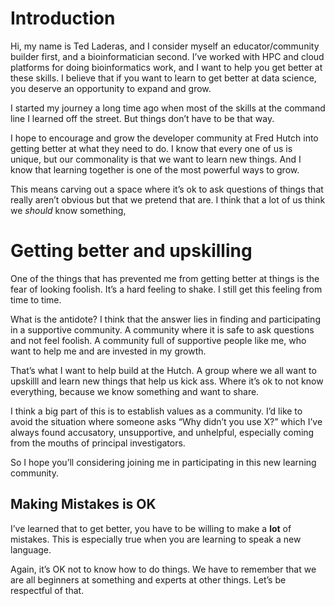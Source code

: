 # Introduction

Hi, my name is Ted Laderas, and I consider myself an educator/community builder first, and a bioinformatician second. I've worked with HPC and cloud platforms for doing bioinformatics work, and I want to help you get better at these skills. I believe that if you want to learn to get better at data science, you deserve an opportunity to expand and grow.

I started my journey a long time ago when most of the skills at the command line I learned off the street. But things don't have to be that way.

I hope to encourage and grow the developer community at Fred Hutch into getting better at what they need to do. I know that every one of us is unique, but our commonality is that we want to learn new things. And I know that learning together is one of the most powerful ways to grow. 

This means carving out a space where it's ok to ask questions of things that really aren't obvious but that we pretend that are. I think that a lot of us think we *should* know something, 

# Getting better and upskilling

One of the things that has prevented me from getting better at things is the fear of looking foolish. It's a hard feeling to shake. I still get this feeling from time to time. 

What is the antidote? I think that the answer lies in finding and participating in a supportive community. A community where it is safe to ask questions and not feel foolish. A community full of supportive people like me, who want to help me and are invested in my growth. 

That's what I want to help build at the Hutch. A group where we all want to upskilll and learn new things that help us kick ass. Where it's ok to not know everything, because we know something and want to share. 

I think a big part of this is to establish values as a community. I'd like to avoid the situation where someone asks "Why didn't you use X?" which I've always found accusatory, unsupportive, and unhelpful, especially coming from the mouths of principal investigators. 

So I hope you'll considering joining me in participating in this new learning community. 

## Making Mistakes is OK

I've learned that to get better, you have to be willing to make a **lot** of mistakes. This is especially true when you are learning to speak a new language. 

Again, it's OK not to know how to do things. We have to remember that we are all beginners at something and experts at  other things. Let's be respectful of that. 